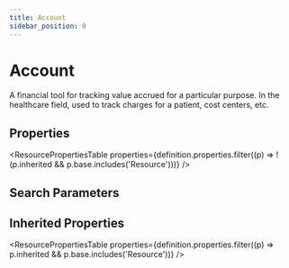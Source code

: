 ```yaml
---
title: Account
sidebar_position: 0
---
```



# Account

A financial tool for tracking value accrued for a particular purpose.  In the healthcare field, used to track charges for a patient, cost centers, etc.

## Properties

<ResourcePropertiesTable properties={definition.properties.filter((p) => !(p.inherited && p.base.includes('Resource')))} />

## Search Parameters

<SearchParamsTable searchParams={definition.searchParameters} />

## Inherited Properties

<ResourcePropertiesTable properties={definition.properties.filter((p) => p.inherited && p.base.includes('Resource'))} />


